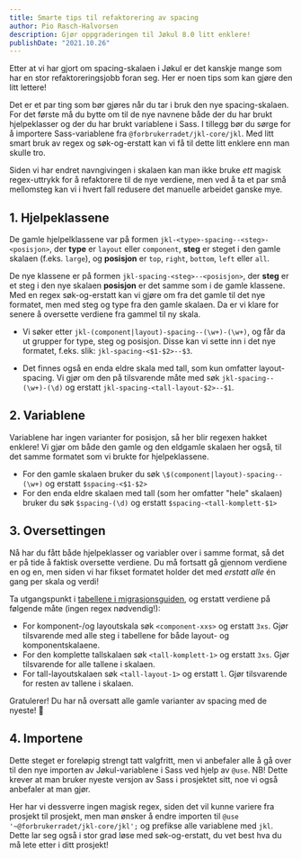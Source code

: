 ```yaml
---
title: Smarte tips til refaktorering av spacing
author: Pio Rasch-Halvorsen
description: Gjør oppgraderingen til Jøkul 8.0 litt enklere!
publishDate: "2021.10.26"
---
```


<Ingress>
    Etter at vi har gjort om spacing-skalaen i Jøkul er det kanskje mange som har en stor refaktoreringsjobb foran seg.
    Her er noen tips som kan gjøre den litt lettere!
</Ingress>

Det er et par ting som bør gjøres når du tar i bruk den nye spacing-skalaen. For det første må du bytte om til de nye navnene både der du har brukt hjelpeklasser og der du har brukt variablene i Sass. I tillegg bør du sørge for å importere Sass-variablene fra `@forbrukerradet/jkl-core/jkl`. Med litt smart bruk av regex og søk-og-erstatt kan vi få til dette litt enklere enn man skulle tro.

Siden vi har endret navngivingen i skalaen kan man ikke bruke _ett_ magisk regex-uttrykk for å refaktorere til de nye verdiene, men ved å ta et par små mellomsteg kan vi i hvert fall redusere det manuelle arbeidet ganske mye.

## 1. Hjelpeklassene

De gamle hjelpelklassene var på formen `jkl-<type>-spacing--<steg>-<posisjon>`, der **type** er `layout` eller `component`, **steg** er steget i den gamle skalaen (f.eks. `large`), og **posisjon** er `top`, `right`, `bottom`, `left` eller `all`.

De nye klassene er på formen `jkl-spacing-<steg>--<posisjon>`, der **steg** er et steg i den nye skalaen **posisjon** er det samme som i de gamle klassene. Med en regex søk-og-erstatt kan vi gjøre om fra det gamle til det nye formatet, men med steg og type fra den gamle skalaen. Da er vi klare for senere å oversette verdiene fra gammel til ny skala.

-   Vi søker etter `jkl-(component|layout)-spacing--(\w+)-(\w+)`, og får da ut grupper for type, steg og posisjon. Disse kan vi sette inn i det nye formatet, f.eks. slik: `jkl-spacing-<$1-$2>--$3`.

-   Det finnes også en enda eldre skala med tall, som kun omfatter layout-spacing. Vi gjør om den på tilsvarende måte med søk `jkl-spacing--(\w+)-(\d)` og erstatt `jkl-spacing-<tall-layout-$2>--$1`.

## 2. Variablene

Variablene har ingen varianter for posisjon, så her blir regexen hakket enklere! Vi gjør om både den gamle og den eldgamle skalaen her også, til det samme formatet som vi brukte for hjelpeklassene.

-   For den gamle skalaen bruker du søk `\$(component|layout)-spacing--(\w+)` og erstatt `$spacing-<$1-$2>`
-   For den enda eldre skalaen med tall (som her omfatter "hele" skalaen) bruker du søk `$spacing-(\d)` og erstatt `$spacing-<tall-komplett-$1>`

## 3. Oversettingen

Nå har du fått både hjelpeklasser og variabler over i samme format, så det er på tide å faktisk oversette verdiene. Du må fortsatt gå gjennom verdiene en og en, men siden vi har fikset formatet holder det med _erstatt alle_ én gang per skala og verdi!

Ta utgangspunkt i [tabellene i migrasjonsguiden](https://github.com/fremtind/jokul/blob/main/packages/core/MIGRATION.md#variabler-i-spacingskalaen), og erstatt verdiene på følgende måte (ingen regex nødvendig!):

-   For komponent-/og layoutskala søk `<component-xxs>` og erstatt `3xs`. Gjør tilsvarende med alle steg i tabellene for både layout- og komponentskalaene.
-   For den komplette tallskalaen søk `<tall-komplett-1>` og erstatt `3xs`. Gjør tilsvarende for alle tallene i skalaen.
-   For tall-layoutskalaen søk `<tall-layout-1>` og erstatt `l`. Gjør tilsvarende for resten av tallene i skalaen.

Gratulerer! Du har nå oversatt alle gamle varianter av spacing med de nyeste! 🎉

## 4. Importene

Dette steget er foreløpig strengt tatt valgfritt, men vi anbefaler alle å gå over til den nye importen av Jøkul-variablene i Sass ved hjelp av `@use`. NB! Dette krever at man bruker nyeste versjon av Sass i prosjektet sitt, noe vi også anbefaler at man gjør.

Her har vi dessverre ingen magisk regex, siden det vil kunne variere fra prosjekt til prosjekt, men man ønsker å endre importen til `@use '~@forbrukerradet/jkl-core/jkl';` og prefikse alle variablene med `jkl`. Dette lar seg også i stor grad løse med søk-og-erstatt, du vet best hva du må lete etter i ditt prosjekt!
